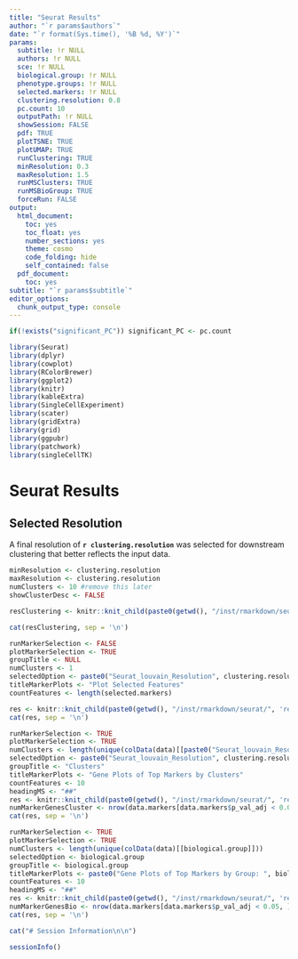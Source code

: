 ```yaml
---
title: "Seurat Results"
author: "`r params$authors`"
date: "`r format(Sys.time(), '%B %d, %Y')`"
params:
  subtitle: !r NULL
  authors: !r NULL
  sce: !r NULL
  biological.group: !r NULL
  phenotype.groups: !r NULL
  selected.markers: !r NULL
  clustering.resolution: 0.8
  pc.count: 10
  outputPath: !r NULL
  showSession: FALSE
  pdf: TRUE
  plotTSNE: TRUE
  plotUMAP: TRUE
  runClustering: TRUE
  minResolution: 0.3
  maxResolution: 1.5
  runMSClusters: TRUE
  runMSBioGroup: TRUE
  forceRun: FALSE
output:
  html_document:
    toc: yes
    toc_float: yes
    number_sections: yes
    theme: cosmo
    code_folding: hide
    self_contained: false
  pdf_document:
    toc: yes
subtitle: "`r params$subtitle`"
editor_options:
  chunk_output_type: console
---
```


```r
if(!exists("significant_PC")) significant_PC <- pc.count
```

```r
library(Seurat)
library(dplyr)
library(cowplot)
library(RColorBrewer)
library(ggplot2)
library(knitr)
library(kableExtra)
library(SingleCellExperiment)
library(scater)
library(gridExtra)
library(grid)
library(ggpubr)
library(patchwork)
library(singleCellTK)
```

# Seurat Results

## Selected Resolution {.tabset .tabset-fade}
A final resolution of **`r clustering.resolution`** was selected for downstream clustering that better reflects the input data.

<!-- Clustering -->
```r
minResolution <- clustering.resolution
maxResolution <- clustering.resolution
numClusters <- 10 #remove this later
showClusterDesc <- FALSE

resClustering <- knitr::knit_child(paste0(getwd(), "/inst/rmarkdown/seurat/", 'reportSeuratClustering.Rmd'), quiet = TRUE, envir = environment())
```

```r
cat(resClustering, sep = '\n')
```

<!-- Pre-selected Markers -->
```r
runMarkerSelection <- FALSE
plotMarkerSelection <- TRUE
groupTitle <- NULL
numClusters <- 1
selectedOption <- paste0("Seurat_louvain_Resolution", clustering.resolution)
titleMarkerPlots <- "Plot Selected Features"
countFeatures <- length(selected.markers)

res <- knitr::knit_child(paste0(getwd(), "/inst/rmarkdown/seurat/", 'reportSeuratMarkerSelection.Rmd'), quiet = TRUE)
cat(res, sep = '\n')
```

<!-- Marker Selection (Clusters) -->
```r
runMarkerSelection <- TRUE
plotMarkerSelection <- TRUE
numClusters <- length(unique(colData(data)[[paste0("Seurat_louvain_Resolution", clustering.resolution)]]))
selectedOption <- paste0("Seurat_louvain_Resolution", clustering.resolution)
groupTitle <- "Clusters"
titleMarkerPlots <- "Gene Plots of Top Markers by Clusters"
countFeatures <- 10
headingMS <- "##"
res <- knitr::knit_child(paste0(getwd(), "/inst/rmarkdown/seurat/", 'reportSeuratMarkerSelection.Rmd'), quiet = TRUE)
numMarkerGenesCluster <- nrow(data.markers[data.markers$p_val_adj < 0.05, ])
cat(res, sep = '\n')
```

<!-- Marker Selection (Group) -->
```r
runMarkerSelection <- TRUE
plotMarkerSelection <- TRUE
numClusters <- length(unique(colData(data)[[biological.group]]))
selectedOption <- biological.group
groupTitle <- biological.group
titleMarkerPlots <- paste0("Gene Plots of Top Markers by Group: ", biological.group)
countFeatures <- 10
headingMS <- "##"
res <- knitr::knit_child(paste0(getwd(), "/inst/rmarkdown/seurat/", 'reportSeuratMarkerSelection.Rmd'), quiet = TRUE)
numMarkerGenesBio <- nrow(data.markers[data.markers$p_val_adj < 0.05, ])
cat(res, sep = '\n')
```

```r
cat("# Session Information\n\n")
```

```r
sessionInfo()
```

